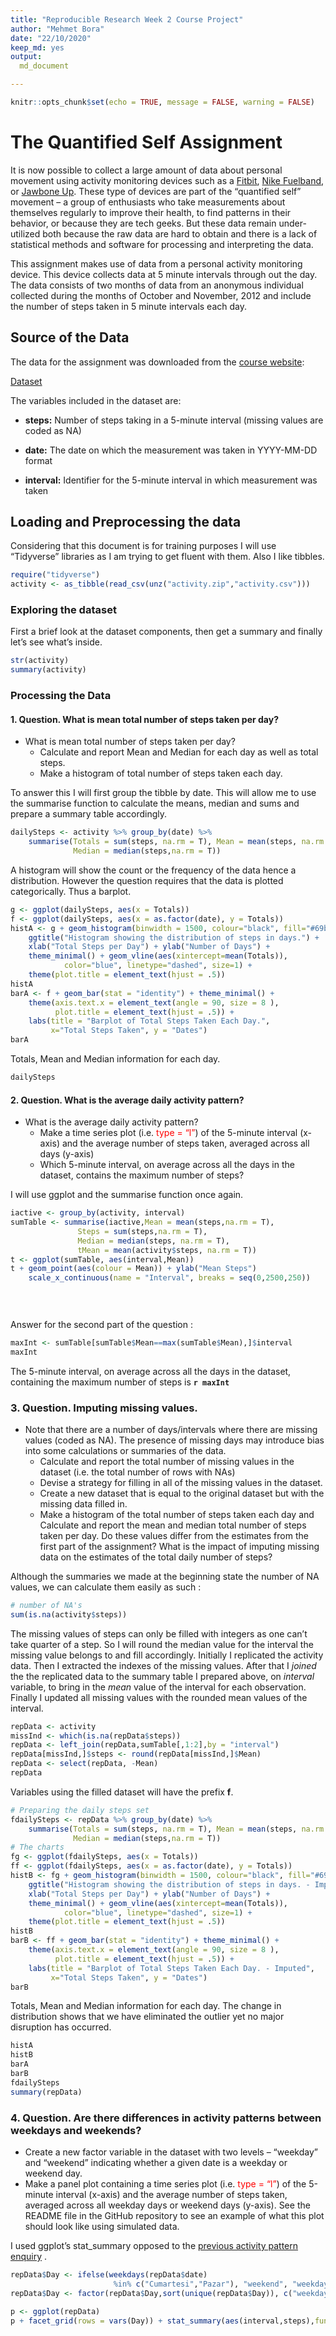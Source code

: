 ```yaml
---
title: "Reproducible Research Week 2 Course Project"
author: "Mehmet Bora"
date: "22/10/2020"
keep_md: yes
output:
  md_document

---
```


```r
knitr::opts_chunk$set(echo = TRUE, message = FALSE, warning = FALSE)
```

# The Quantified Self Assignment

It is now possible to collect a large amount of data about personal movement using activity monitoring devices such as a [Fitbit][1], [Nike Fuelband][2], or [Jawbone Up][3]. These type of devices are part of the “quantified self” movement – a group of enthusiasts who take measurements about themselves regularly to improve their health, to find patterns in their behavior, or because they are tech geeks. But these data remain under-utilized both because the raw data are hard to obtain and there is a lack of statistical methods and software for processing and interpreting the data.  

This assignment makes use of data from a personal activity monitoring device. This device collects data at 5 minute intervals through out the day. The data consists of two months of data from an anonymous individual collected during the months of October and November, 2012 and include the number of steps taken in 5 minute intervals each day.  

## Source of the Data

The data for the assignment was downloaded from the [course website][5]:  

[Dataset][4]  
  
The variables included in the dataset are:

- **steps:** Number of steps taking in a 5-minute interval (missing values are coded as NA)

- **date:** The date on which the measurement was taken in YYYY-MM-DD format

- **interval:** Identifier for the 5-minute interval in which measurement was taken

## Loading and Preprocessing the data

Considering that this document is for training purposes I will use "Tidyverse" libraries
as I am trying to get fluent with them. Also I like tibbles.
```r
require("tidyverse")
activity <- as_tibble(read_csv(unz("activity.zip","activity.csv")))

```
### Exploring the dataset
First a brief look at the dataset components, then get a summary and
finally let's see what's inside.
```r
str(activity)
summary(activity)
```

### Processing the Data

#### 1. Question. What is mean total number of steps taken per day? {#Q1}
- What is mean total number of steps taken per day?  
    - Calculate and report Mean and Median for each day as well as total steps.
    - Make a histogram of total number of steps taken each day.  
  
To answer this I will first group the tibble by date. This will allow me to use the summarise function to calculate the means, median and sums
and prepare a summary table accordingly.

```r

dailySteps <- activity %>% group_by(date) %>%
    summarise(Totals = sum(steps, na.rm = T), Mean = mean(steps, na.rm = T),
              Median = median(steps,na.rm = T))

```
A histogram will show the count or the frequency of the data hence a distribution.
However the question requires that the data is plotted categorically. Thus a barplot.
```r
g <- ggplot(dailySteps, aes(x = Totals))
f <- ggplot(dailySteps, aes(x = as.factor(date), y = Totals))
histA <- g + geom_histogram(binwidth = 1500, colour="black", fill="#69b3a2") + 
    ggtitle("Histogram showing the distribution of steps in days.") +
    xlab("Total Steps per Day") + ylab("Number of Days") +
    theme_minimal() + geom_vline(aes(xintercept=mean(Totals)),
            color="blue", linetype="dashed", size=1) +
    theme(plot.title = element_text(hjust = .5))
histA
barA <- f + geom_bar(stat = "identity") + theme_minimal() + 
    theme(axis.text.x = element_text(angle = 90, size = 8 ),
          plot.title = element_text(hjust = .5)) + 
    labs(title = "Barplot of Total Steps Taken Each Day.",
         x="Total Steps Taken", y = "Dates") 
barA
```
Totals, Mean and Median information for each day.
```r
dailySteps
```
#### 2. Question. What is the average daily activity pattern? {#Q2}
- What is the average daily activity pattern?
    - Make a time series plot (i.e. <span style="color: red;">type = "l"</span>) of the 5-minute interval (x-axis) and the average number of steps taken, 
    averaged across all days (y-axis)
    - Which 5-minute interval, on average across all the days in the dataset, contains the maximum number of steps?  

I will use ggplot and the summarise function once again.
```r
iactive <- group_by(activity, interval)
sumTable <- summarise(iactive,Mean = mean(steps,na.rm = T),
               Steps = sum(steps,na.rm = T),
               Median = median(steps, na.rm = T),
               tMean = mean(activity$steps, na.rm = T))
t <- ggplot(sumTable, aes(interval,Mean)) 
t + geom_point(aes(colour = Mean)) + ylab("Mean Steps")
    scale_x_continuous(name = "Interval", breaks = seq(0,2500,250))

    
    
```

Answer for the second part of the question :

```r

maxInt <- sumTable[sumTable$Mean==max(sumTable$Mean),]$interval
maxInt
```
The 5-minute interval, on average across all the days in the dataset, containing the maximum number of steps is **`r maxInt`**  

### 3. Question. Imputing missing values. {#Q3}

- Note that there are a number of days/intervals where there are missing values (coded as NA). The presence of missing days may introduce bias into some calculations or summaries of the data.
    - Calculate and report the total number of missing values in the dataset (i.e. the total number of rows with NAs)
    - Devise a strategy for filling in all of the missing values in the dataset.
    - Create a new dataset that is equal to the original dataset but with the missing data filled in.
    - Make a histogram of the total number of steps taken each day and Calculate and report the mean and median total number of steps taken per day. Do these values differ from the estimates from the first part of the assignment? What is the impact of imputing missing data on the estimates of the total daily number of steps?  
    
  
Although the summaries we made at the beginning state the number of NA values, we can calculate them easily as such :
```r
# number of NA's
sum(is.na(activity$steps))

```

The missing values of steps can only be filled with integers as one can't take quarter of a step. So I will round the median value for the interval the missing value belongs to and fill accordingly. Initially I replicated the activity data. Then I extracted the indexes of the missing values. After that I _joined_ the the replicated data to the summary table I prepared above, on _interval_ variable, to bring in the _mean_ value of the interval for each observation. Finally I updated all missing values with the rounded mean values of the interval.  

```r
repData <- activity
missInd <- which(is.na(repData$steps))
repData <- left_join(repData,sumTable[,1:2],by = "interval")
repData[missInd,]$steps <- round(repData[missInd,]$Mean)
repData <- select(repData, -Mean)
repData
```

Variables using the filled dataset will have the prefix **f**.
```r
# Preparing the daily steps set
fdailySteps <- repData %>% group_by(date) %>%
    summarise(Totals = sum(steps, na.rm = T), Mean = mean(steps, na.rm = T),
              Median = median(steps,na.rm = T))
# The charts
fg <- ggplot(fdailySteps, aes(x = Totals))
ff <- ggplot(fdailySteps, aes(x = as.factor(date), y = Totals))
histB <- fg + geom_histogram(binwidth = 1500, colour="black", fill="#69b3a2") + 
    ggtitle("Histogram showing the distribution of steps in days. - Imputed") +
    xlab("Total Steps per Day") + ylab("Number of Days") +
    theme_minimal() + geom_vline(aes(xintercept=mean(Totals)),
            color="blue", linetype="dashed", size=1) +
    theme(plot.title = element_text(hjust = .5))
histB
barB <- ff + geom_bar(stat = "identity") + theme_minimal() + 
    theme(axis.text.x = element_text(angle = 90, size = 8 ),
          plot.title = element_text(hjust = .5)) + 
    labs(title = "Barplot of Total Steps Taken Each Day. - Imputed",
         x="Total Steps Taken", y = "Dates") 
barB
```
Totals, Mean and Median information for each day. The change in distribution shows that we have eliminated the outlier yet no major 
disruption has occurred. 
```r
histA
histB
barA
barB
fdailySteps
summary(repData)
```

### 4. Question. Are there differences in activity patterns between weekdays and weekends? {#Q4}

  - Create a new factor variable in the dataset with two levels – “weekday” and “weekend” indicating whether a given date is a weekday or weekend day.
  - Make a panel plot containing a time series plot (i.e. <span style="color: red;">type = "l"</span>) of the 5-minute interval (x-axis) and the average number of steps taken, averaged across all weekday days or weekend days (y-axis). See the README file in the GitHub repository to see an example of what this plot should look like using simulated data.

I used ggplot's stat_summary opposed to the [previous activity pattern enquiry](#Q2) .
```r

repData$Day <- ifelse(weekdays(repData$date) 
                       %in% c("Cumartesi","Pazar"), "weekend", "weekday")
repData$Day <- factor(repData$Day,sort(unique(repData$Day)), c("weekday","weekend"))

p <- ggplot(repData)
p + facet_grid(rows = vars(Day)) + stat_summary(aes(interval,steps),fun = "mean", color = "brown", geom = "line")



```


[1]: https://www.fitbit.com/ "Fitbit"
[2]: https://www.nike.com/us/en_us/c/nikeplus-fuelband "Nike Fuelband"
[3]: https://jawbone.com/up "Jawbone Up"
[4]: https://d396qusza40orc.cloudfront.net/repdata%2Fdata%2Factivity.zip "Dataset"
[5]: https://www.coursera.org/learn/reproducible-research/peer/gYyPt/course-project-1 "course website"
